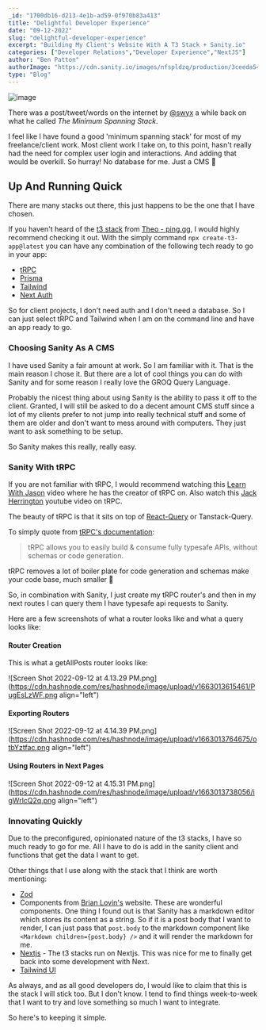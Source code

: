 ```yaml
---
_id: "1700db16-d213-4e1b-ad59-0f970b83a413"
title: "Delightful Developer Experience"
date: "09-12-2022"
slug: "delightful-developer-experience"
excerpt: "Building My Client's Website With A T3 Stack + Sanity.io"
categories: ["Developer Relations","Developer Experience","NextJS"]
author: "Ben Patton"
authorImage: "https://cdn.sanity.io/images/nfspldzq/production/3ceeda54221c7c0614ecc51f955c7be39a1da34e-512x512.jpg"
type: "Blog"
---
```


![image](https://cdn.sanity.io/images/nfspldzq/production/f6f7a5296291b53f582c793de9c2803ede808284-1600x840.png?w=450)

There was a post/tweet/words on the internet by [@swyx](https://twitter.com/swyx) a while back on what he called _The Minimum Spanning Stack_. 

I feel like I have found a good 'minimum spanning stack' for most of my freelance/client work. Most client work I take on, to this point, hasn't really had the need for complex user login and interactions. And adding that would be overkill. So hurray! No database for me. Just a CMS 🎉

## Up And Running Quick

There are many stacks out there, this just happens to be the one that I have chosen. 

If you haven't heard of the [t3 stack](https://create.t3.gg/) from [Theo - ping.gg](https://twitter.com/t3dotgg), I would highly recommend checking it out. With the simply command `npx create-t3-app@latest` you can have any combination of the following tech ready to go in your app: 

- [tRPC](https://trpc.io/docs/v9/)
- [Prisma](https://www.prisma.io/)
- [Tailwind](https://tailwindcss.com/)
- [Next Auth](https://next-auth.js.org/)

So for client projects, I don't need auth and I don't need a database. So I can just select tRPC and Tailwind when I am on the command line and have an app ready to go. 

### Choosing Sanity As A CMS

I have used Sanity a fair amount at work. So I am familiar with it. That is the main reason I chose it. But there are a lot of cool things you can do with Sanity and for some reason I really love the GROQ Query Language. 

Probably the nicest thing about using Sanity is the ability to pass it off to the client. Granted, I will still be asked to do a decent amount CMS stuff since a lot of my clients prefer to not jump into really technical stuff and some of them are older and don't want to mess around with computers. They just want to ask something to be setup. 

So Sanity makes this really, really easy. 

### Sanity With tRPC

If you are not familiar with tRPC, I would recommend watching this [Learn With Jason](https://www.youtube.com/watch?v=GryES84SSEU) video where he has the creator of tRPC on. Also watch this [Jack Herrington](https://www.youtube.com/watch?v=Lam0cYOEst8) youtube video on tRPC. 

The beauty of tRPC is that it sits on top of [React-Query](https://tanstack.com/query/v4/?from=reactQueryV3&original=https://react-query-v3.tanstack.com/) or Tanstack-Query. 

To simply quote from [tRPC's documentation](https://trpc.io/docs/v9/): 

> tRPC allows you to easily build & consume fully typesafe APIs, without schemas or code generation.

tRPC removes a lot of boiler plate for code generation and schemas make your code base, much smaller 🎉

So, in combination with Sanity, I just create my tRPC router's and then in my next routes I can query them I have typesafe api requests to Sanity. 

Here are a few screenshots of what a router looks like and what a query looks like: 

#### Router Creation

This is what a getAllPosts router looks like: 

![Screen Shot 2022-09-12 at 4.13.29 PM.png](https://cdn.hashnode.com/res/hashnode/image/upload/v1663013615461/PugEsLzWF.png align="left")

#### Exporting Routers

![Screen Shot 2022-09-12 at 4.14.39 PM.png](https://cdn.hashnode.com/res/hashnode/image/upload/v1663013764675/otbYztfac.png align="left")

#### Using Routers in Next Pages

![Screen Shot 2022-09-12 at 4.15.31 PM.png](https://cdn.hashnode.com/res/hashnode/image/upload/v1663013738056/igWrlcQ2q.png align="left")

### Innovating Quickly

Due to the preconfigured, opinionated nature of the t3 stacks, I have so much ready to go for me. All I have to do is add in the sanity client and functions that get the data I want to get. 

Other things that I use along with the stack that I think are worth mentioning: 

- [Zod](https://github.com/colinhacks/zod)
- Components from [Brian Lovin's](https://brianlovin.com/) website. These are wonderful components. One thing I found out is that Sanity has a markdown editor which stores its content as a string. So if it is a post body that I want to render, I can just pass that `post.body` to the markdown component like `<Markdown children={post.body} />` and it will render the markdown for me. 
- [Nextjs](https://nextjs.org/) - The t3 stacks run on Nextjs. This was nice for me to finally get back into some development with Next. 
- [Tailwind UI](https://tailwindui.com/)

As always, and as all good developers do, I would like to claim that this is the stack I will stick too. But I don't know. I tend to find things week-to-week that I want to try and love something so much I want to integrate. 

So here's to keeping it simple. 



